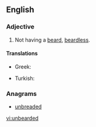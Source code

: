 ==English==

===Adjective===
{{en-adj|-}}

#Not having a [[beard]], [[beardless]].

====Translations====
{{trans-top|without a beard}}
* Greek: {{t|el|αγένειος|tr=agéneios}}
{{trans-mid}}
* Turkish: {{t|tr|sakalsız}}
{{trans-bottom}}

===Anagrams===
* [[unbreaded#English|unbreaded]]

[[vi:unbearded]]